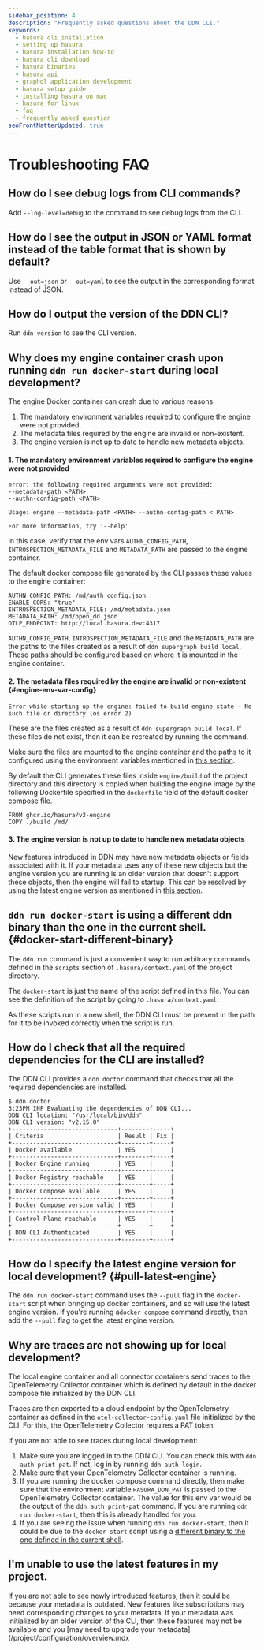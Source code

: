 ```yaml
---
sidebar_position: 4
description: "Frequently asked questions about the DDN CLI."
keywords:
  - hasura cli installation
  - setting up hasura
  - hasura installation how-to
  - hasura cli download
  - hasura binaries
  - hasura api
  - graphql application development
  - hasura setup guide
  - installing hasura on mac
  - hasura for linux
  - faq
  - frequently asked question
seoFrontMatterUpdated: true
---
```



# Troubleshooting FAQ

## How do I see debug logs from CLI commands?

Add `--log-level=debug` to the command to see debug logs from the CLI.

## How do I see the output in JSON or YAML format instead of the table format that is shown by default?

Use `--out=json` or `--out=yaml` to see the output in the corresponding format instead of JSON.

## How do I output the version of the DDN CLI?

Run `ddn version` to see the CLI version.

## Why does my engine container crash upon running `ddn run docker-start` during local development?

The engine Docker container can crash due to various reasons:

1. The mandatory environment variables required to configure the engine were not provided.
2. The metadata files required by the engine are invalid or non-existent.
3. The engine version is not up to date to handle new metadata objects.

#### 1. The mandatory environment variables required to configure the engine were not provided

```text title="Error output"
error: the following required arguments were not provided:
--metadata-path <PATH>
--authn-config-path <PATH>

Usage: engine --metadata-path <PATH> --authn-config-path < PATH>

For more information, try '--help'
```

In this case, verify that the env vars `AUTHN_CONFIG_PATH`, `INTROSPECTION_METADATA_FILE` and `METADATA_PATH` are passed
to the engine container.

The default docker compose file generated by the CLI passes these values to the engine container:

```
AUTHN_CONFIG_PATH: /md/auth_config.json
ENABLE_CORS: "true"
INTROSPECTION_METADATA_FILE: /md/metadata.json
METADATA_PATH: /md/open_dd.json
OTLP_ENDPOINT: http://local.hasura.dev:4317
```

`AUTHN_CONFIG_PATH`, `INTROSPECTION_METADATA_FILE` and the `METADATA_PATH` are the paths to the files created as a
result of `ddn supergraph build local`. These paths should be configured based on where it is mounted in the engine
container.

#### 2. The metadata files required by the engine are invalid or non-existent {#engine-env-var-config}

```text title="Error output"
Error while starting up the engine: failed to build engine state - No such file or directory (os error 2)
```

These are the files created as a result of `ddn supergraph build local`. If these files do not exist, then it can be
recreated by running the command.

Make sure the files are mounted to the engine container and the paths to it configured using the environment variables
mentioned in [this section](#engine-env-var-config).

By default the CLI generates these files inside `engine/build` of the project directory and this directory is copied
when building the engine image by the following Dockerfile specified in the `dockerfile` field of the default docker
compose file.

```
FROM ghcr.io/hasura/v3-engine
COPY ./build /md/
```

#### 3. The engine version is not up to date to handle new metadata objects

New features introduced in DDN may have new metadata objects or fields associated with it. If your metadata uses any of
these new objects but the engine version you are running is an older version that doesn't support these objects, then
the engine will fail to startup. This can be resolved by using the latest engine version as mentioned in
[this section](#pull-latest-engine).

## `ddn run docker-start` is using a different ddn binary than the one in the current shell. {#docker-start-different-binary}

The `ddn run` command is just a convenient way to run arbitrary commands defined in the `scripts` section of
`.hasura/context.yaml` of the project directory.

The `docker-start` is just the name of the script defined in this file. You can see the definition of the script by
going to `.hasura/context.yaml`.

As these scripts run in a new shell, the DDN CLI must be present in the path for it to be invoked correctly when the
script is run.

## How do I check that all the required dependencies for the CLI are installed?

The DDN CLI provides a `ddn doctor` command that checks that all the required dependencies are installed.

```text title="ddn doctor Output"
$ ddn doctor
3:23PM INF Evaluating the dependencies of DDN CLI...
DDN CLI location: "/usr/local/bin/ddn"
DDN CLI version: "v2.15.0"
+------------------------------+--------+-----+
| Criteria                     | Result | Fix |
+------------------------------+--------+-----+
| Docker available             | YES    |     |
+------------------------------+--------+-----+
| Docker Engine running        | YES    |     |
+------------------------------+--------+-----+
| Docker Registry reachable    | YES    |     |
+------------------------------+--------+-----+
| Docker Compose available     | YES    |     |
+------------------------------+--------+-----+
| Docker Compose version valid | YES    |     |
+------------------------------+--------+-----+
| Control Plane reachable      | YES    |     |
+------------------------------+--------+-----+
| DDN CLI Authenticated        | YES    |     |
+------------------------------+--------+-----+
```

## How do I specify the latest engine version for local development? {#pull-latest-engine}

The `ddn run docker-start` command uses the `--pull` flag in the `docker-start` script when bringing up docker
containers, and so will use the latest engine version. If you're running a`docker compose` command directly, then add
the `--pull` flag to get the latest engine version.

## Why are traces are not showing up for local development?

The local engine container and all connector containers send traces to the OpenTelemetry Collector container which is
defined by default in the docker compose file initialized by the DDN CLI.

Traces are then exported to a cloud endpoint by the OpenTelemetry container as defined in the
`otel-collector-config.yaml` file initialized by the CLI. For this, the OpenTelemetry Collector requires a PAT token.

If you are not able to see traces during local development:

1. Make sure you are logged in to the DDN CLI. You can check this with `ddn auth print-pat`. If not, log in by running
   `ddn auth login`.
2. Make sure that your OpenTelemetry Collector container is running.
3. If you are running the docker compose command directly, then make sure that the environment variable `HASURA_DDN_PAT`
   is passed to the OpenTelemetry Collector container. The value for this env var would be the output of the
   `ddn auth print-pat` command. If you are running `ddn run docker-start`, then this is already handled for you.
4. If you are seeing the issue when running `ddn run docker-start`, then it could be due to the `docker-start` script
   using a [different binary to the one defined in the current shell](#docker-start-different-binary).

## I'm unable to use the latest features in my project.

If you are not able to see newly introduced features, then it could be because your metadata is outdated. New features
like subscriptions may need corresponding changes to your metadata. If your metadata was initialized by an older version
of the CLI, then these features may not be available and you [may need to upgrade your
metadata](/project/configuration/overview.mdx
